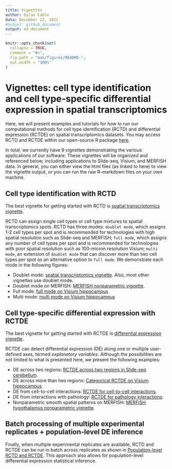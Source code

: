 ```yaml
---
title: Vignettes
author: Dylan Cable
data: December 22, 2021
#output: github_document
output: md_document
---
```


<!-- README.md is generated from README.Rmd. Please edit that file -->

```r
knitr::opts_chunk$set(
  collapse = TRUE,
  comment = "#>",
  fig.path = "man/figures/README-",
  out.width = "100%"
)
```

# Vignettes: cell type identification and cell type-specific differential expression in spatial transcriptomics

<!-- badges: start -->
<!-- badges: end -->

Here, we will present examples and tutorials for how to run our computational methods for cell type identification (RCTD) and differential expression (RCTDE) on spatial transcriptomics datasets. You may access RCTD and RCTDE within our open-source R package [here](https://github.com/dmcable/spacexr). 

In total, we currently have 9 vignettes demonstrating the various applications of our software. These vignettes will be organized and referenced below, including applications to Slide-seq, Visium, and MERFISH data. In general, you can either view the html files (as linked to here) to view the vignette output, or you can run the raw R-markdown files on your own machine.

## Cell type identification with RCTD

The best vignette for getting started with RCTD is [spatial transcriptomics vignette](https://raw.githack.com/dmcable/spacexr/master/vignettes/spatial-transcriptomics.html).

RCTD can assign single cell types or cell type mixtures to spatial transcriptomics spots. RCTD has three modes: `doublet mode`, which assigns 1-2 cell types per spot and is recommended for technologies with high spatial resolution such as Slide-seq and MERFISH; `full mode`, which assigns any number of cell types per spot and is recommended for technologies with poor spatial resolution such as 100-micron resolution Visium; `multi mode`, an extension of `doublet mode` that can discover more than two cell types per spot as an alternative option to `full mode`. We demonstrate each mode in the following figures:

* Doublet mode: [spatial transcriptomics vignette](https://raw.githack.com/dmcable/spacexr/master/vignettes/spatial-transcriptomics.html). Also, most other vignettes use doublet mode.
* Doublet mode on MERFISH: [MERFISH nonparametric vignette](https://raw.githack.com/dmcable/spacexr/master/vignettes/merfish_nonparametric.html). 
* Full mode: [full mode on Visium hippocampus](https://raw.githack.com/dmcable/spacexr/master/vignettes/visium_full_regions.html) 
* Multi mode: [multi mode on Visium hippocampus](https://raw.githack.com/dmcable/spacexr/master/vignettes/visium_multi.html) 

## Cell type-specific differential expression with RCTDE

The best vignette for getting started with RCTDE is [differential expression vignette](https://raw.githack.com/dmcable/spacexr/master/vignettes/differential-expression.html).

RCTDE can detect differential expression (DE) along one or multiple user-defined axes, termed *explanatory variables*. Although the possibilities are not limited to what is presented here, we present the following examples:

* DE across two regions: [RCTDE across two regions in Slide-seq cerebellum](https://raw.githack.com/dmcable/spacexr/master/vignettes/RCTDE_two_regions.html).
* DE across more than two regions: [Categorical RCTDE on Visium hippocampus](https://raw.githack.com/dmcable/spacexr/master/vignettes/visium_full_regions.html) 
* DE from cell-to-cell interactions: [RCTDE for cell-to-cell interactions](https://raw.githack.com/dmcable/spacexr/master/vignettes/RCTDE_celltocell_interactions.html).
* DE from interactions with pathology: [RCTDE for pathology interactions](https://raw.githack.com/dmcable/spacexr/master/vignettes/RCTDE_pathology_interactions.html).
* Nonparametric smooth spatial patterns on MERFISH: [MERFISH hypothalamus nonparametric vignette](https://raw.githack.com/dmcable/spacexr/master/vignettes/merfish_nonparametric.html). 

## Batch processing of multiple experimental replicates + population-level DE inference

Finally, when multiple experimental replicates are available, RCTD and RCTDE can be run in batch across replicates as shown in [Population-level RCTD and RCTDE](https://raw.githack.com/dmcable/spacexr/master/vignettes/replicates.html). This approach also allows for population-level differential expression statistical inference.

